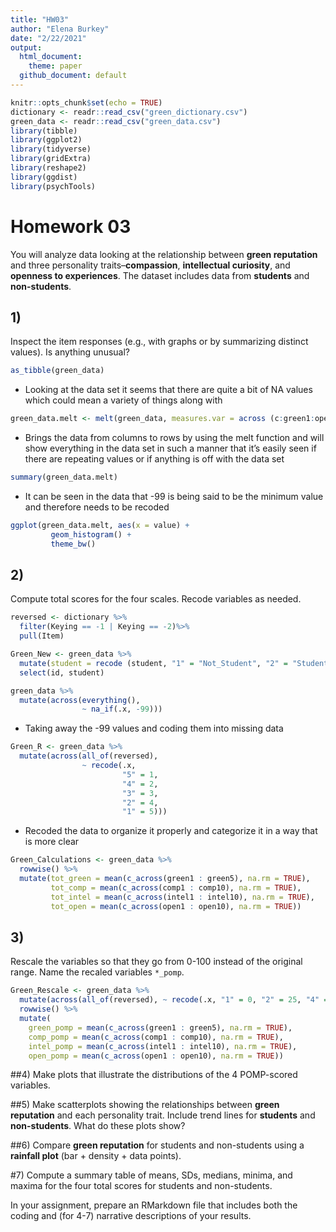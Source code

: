 ```yaml
---
title: "HW03"
author: "Elena Burkey"
date: "2/22/2021"
output: 
  html_document:
    theme: paper
  github_document: default
---
```




```r
knitr::opts_chunk$set(echo = TRUE)
dictionary <- readr::read_csv("green_dictionary.csv")
green_data <- readr::read_csv("green_data.csv")
library(tibble)
library(ggplot2)
library(tidyverse)
library(gridExtra)
library(reshape2)
library(ggdist)
library(psychTools)
```

# Homework 03

You will analyze data looking at the relationship between **green reputation** and three personality traits--**compassion**, **intellectual curiosity**, and **openness to experiences**.
The dataset includes data from **students** and **non-students**.

## 1)
Inspect the item responses (e.g., with graphs or by summarizing distinct values).     Is anything unusual?

```r
as_tibble(green_data)
```

- Looking at the data set it seems that there are quite a bit of NA values which could mean a variety of things along with 

```r
green_data.melt <- melt(green_data, measures.var = across (c:green1:open10))
```

- Brings the data from columns to rows by using the melt function and will show everything in the data set in such a manner that it's easily seen if there are repeating values or if anything is off with the data set 

```r
summary(green_data.melt)
```

- It can be seen in the data that -99 is being said to be the minimum value and therefore needs to be recoded 

```r
ggplot(green_data.melt, aes(x = value) +
         geom_histogram() +
         theme_bw()
```

## 2)
Compute total scores for the four scales. 
    Recode variables as needed.

```r
reversed <- dictionary %>%
  filter(Keying == -1 | Keying == -2)%>%
  pull(Item)
```

```r
Green_New <- green_data %>%
  mutate(student = recode (student, "1" = "Not_Student", "2" = "Student", .missing = "No_Response", .default = "Unknown")) %>%
  select(id, student)
```

```r
green_data %>%
  mutate(across(everything(),
                ~ na_if(.x, -99)))
```

- Taking away  the -99 values and coding them into missing data 

```r
Green_R <- green_data %>%
  mutate(across(all_of(reversed), 
                ~ recode(.x, 
                         "5" = 1,
                         "4" = 2,
                         "3" = 3,
                         "2" = 4,
                         "1" = 5)))
```

- Recoded the data to organize it properly and categorize it in a way that is more clear 


```r
Green_Calculations <- green_data %>%
  rowwise() %>%
  mutate(tot_green = mean(c_across(green1 : green5), na.rm = TRUE),
         tot_comp = mean(c_across(comp1 : comp10), na.rm = TRUE), 
         tot_intel = mean(c_across(intel1 : intel10), na.rm = TRUE),
         tot_open = mean(c_across(open1 : open10), na.rm = TRUE))
```

 
## 3)
Rescale the variables so that they go from 0-100 instead of the original range.
     Name the recaled variables `*_pomp`.

```r
Green_Rescale <- green_data %>%
  mutate(across(all_of(reversed), ~ recode(.x, "1" = 0, "2" = 25, "4" = 75, "5" = 100), .names = "{.col}_pomp")) %>%
  rowwise() %>%
  mutate(
    green_pomp = mean(c_across(green1 : green5), na.rm = TRUE),
    comp_pomp = mean(c_across(comp1 : comp10), na.rm = TRUE), 
    intel_pomp = mean(c_across(intel1 : intel10), na.rm = TRUE),
    open_pomp = mean(c_across(open1 : open10), na.rm = TRUE))
```
     
##4)
Make plots that illustrate the distributions of the 4 POMP-scored variables.


##5)
Make scatterplots showing the relationships between **green reputation** and each personality trait.
     Include trend lines for **students** and **non-students**.
     What do these plots show?
     
##6)
Compare **green reputation** for students and non-students using a **rainfall plot** (bar + density + data points).
 
#7) 
Compute a summary table of means, SDs, medians, minima, and maxima for the four total scores for students and non-students.
  
In your assignment, prepare an RMarkdown file that includes both the coding and (for 4-7) narrative descriptions of your results.

